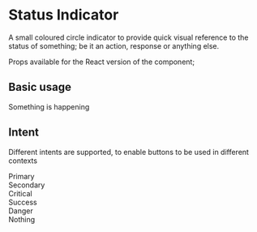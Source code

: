 
<Meta title="StatusIndicator" component={StatusIndicator} />

# Status Indicator

A small coloured circle indicator to provide quick visual reference to the status of something; be it an action, response or anything else.

Props available for the React version of the component;

<ArgsTable of={StatusIndicator} />

## Basic usage

<Canvas>
  <Story name="Basic usage">
    <div>
      <StatusIndicator intent="primary" /> Something is happening
    </div>
  </Story>
</Canvas>

## Intent

Different intents are supported, to enable buttons to be used in different contexts

<Canvas>
  <Story name="Intent: Primary">
    <div>
      <StatusIndicator intent="primary" /> Primary
    </div>
  </Story>
  <Story name="Intent: Secondary">
    <div>
      <StatusIndicator intent="primary" /> Secondary
    </div>
  </Story>
  <Story name="Intent: Critical">
    <div>
      <StatusIndicator intent="primary" /> Critical
    </div>
  </Story>
  <Story name="Intent: Success">
    <div>
      <StatusIndicator intent="success" /> Success
    </div>
  </Story>
  <Story name="Intent: Danger">
    <div>
      <StatusIndicator intent="danger" /> Danger
    </div>
  </Story>
  <Story name="Intent: none">
    <div>
      <StatusIndicator /> Nothing
    </div>
  </Story>
</Canvas>
